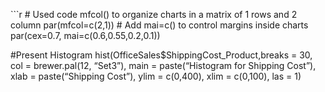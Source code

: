 

```r

# Used code mfcol() to organize charts in a matrix of 1 rows and 2 column 
par(mfcol=c(2,1))
# Add mai=c() to control margins inside charts 
par(cex=0.7, mai=c(0.6,0.55,0.2,0.1))

#Present Histogram
hist(OfficeSales$ShippingCost_Product,breaks = 30,
col = brewer.pal(12, "Set3"),
main = paste("Histogram for Shipping Cost"),
xlab = paste("Shipping Cost"), 
ylim = c(0,400),
xlim = c(0,100),
las = 1)